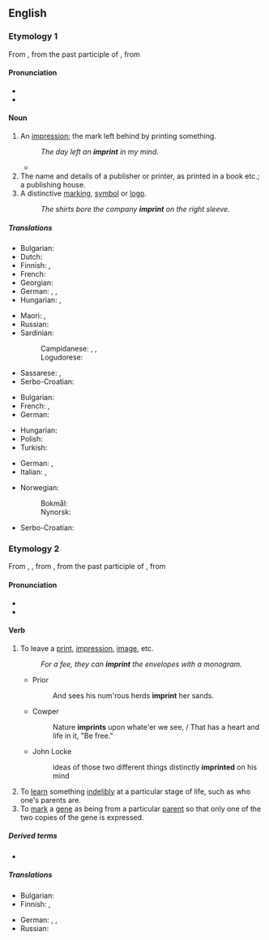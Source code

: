 ==English==
{{was wotd|2008|October|6}}

===Etymology 1===
From {{der|en|fro|empreinte}}, from the past participle of {{m|fro|empreindre}}, from {{der|en|la|imprimere|}}

====Pronunciation====
* {{IPA|/ˈɪm.pɹɪnt/|lang=en}}
* {{audio|en-us-imprint-noun.ogg|Audio (US)|lang=en}}

====Noun====
{{en-noun}}

# An [[impression]]; the mark left behind by printing something.
#: ''The day left an '''imprint''' in my mind.''
#* {{quote-journal|author=Daniel Taylor|title=Real Madrid win Champions League as Cristiano Ronaldo double defeats Juv|work={{w|The Guardian}} (London)|date=3 June 2017|url=https://www.theguardian.com/football/2017/jun/03/juventus-real-madrid-champions-league-final-match-report
|passage=It was the moment everyone knew the Champions League trophy was on its way back to the Bernabéu and, once again, that the four-times Ballon d’Or winner had left his '''imprint''' on another final.}}
# The name and details of a publisher or printer, as printed in a book etc.; a publishing house.
# A distinctive [[marking]], [[symbol]] or [[logo]].
#: ''The shirts bore the company '''imprint''' on the right sleeve.''

=====Translations=====
{{trans-top|an impression; the mark left behind by printing something}}
* Bulgarian: {{t+|bg|отпечатък|m}}
* Dutch: {{t+|nl|indruk}}
* Finnish: {{t+|fi|jälki}}, {{t+|fi|painauma}}
* French: {{t+|fr|empreinte}}
* Georgian: {{t|ka|ანაბეჭდი}}
* German: {{t+|de|Gepräge|n}}, {{t+|de|Abdruck|m}}, {{t+|de|Aufdruck|m}}
* Hungarian: {{t+|hu|nyom}}, {{t+|hu|lenyomat}}
{{trans-mid}}
* Maori: {{t|mi|mātātuhi}}, {{t|mi|hāraunga}}
* Russian: {{t+|ru|отпеча́ток}}
* Sardinian:
*: Campidanese: {{t|sc|bullu}}, {{t|sc|segliu}}, {{t|sc|segliu}}
*: Logudorese: {{t|sc|imprènta}}
* Sassarese: {{t|sdc|imprènta}}, {{t|sdc|piùta}}
* Serbo-Croatian: {{t|sh|отисак|sc=Cyrl}}
{{trans-bottom}}

{{trans-top|the name and details of a publisher or printer, as printed in a book etc}}
* Bulgarian: {{t|bg|издателско каре|n}}
* French: {{t+|fr|ours|m}}, {{t|fr|pavé de l'ours|m}}
* German: {{t+|de|Impressum|n}}
{{trans-mid}}
* Hungarian: {{t+|hu|impresszum}}
* Polish: {{t|pl|impressum}}
* Turkish: {{t+|tr|künye}}
{{trans-bottom}}

{{trans-top|a distinctive marking, symbol or logo}}
* German: {{t+|de|Gepräge|n}}, {{t+|de|Aufdruck|m}}
* Italian: {{t+|it|logo|m}}, {{t+|it|marchio|m}}
{{trans-mid}}
* Norwegian: 
*: Bokmål: {{t|nb|påtrykk|n}}
*: Nynorsk: {{t|nn|påtrykk|n}}
* Serbo-Croatian: {{t|sh|лого|sc=Cyrl}}
{{trans-bottom}}

===Etymology 2===
From {{inh|en|enm|emprinten}}, {{m|enm|enprinten}}, from {{etyl|fro|en}} {{m|fro|empreinter}}, from the past participle of {{m|fro|empreindre}}, from {{etyl|la|en}} {{m|la|imprimere|}}

====Pronunciation====
* {{IPA|/ɪmˈpɹɪnt/|lang=en}}
* {{audio|en-us-imprint-verb.ogg|Audio (US)|lang=en}}

====Verb====
{{en-verb}}

# To leave a [[print]], [[impression]], [[image]], etc.
#: ''For a fee, they can '''imprint''' the envelopes with a monogram.''
#* Prior
#*: And sees his num'rous herds '''imprint''' her sands.
#* Cowper
#*: Nature '''imprints''' upon whate'er we see, / That has a heart and life in it, "Be free."
#* John Locke
#*: ideas of those two different things distinctly '''imprinted''' on his mind
# To [[learn]] something [[indelibly]] at a particular stage of life, such as who one's parents are.
# To [[mark]] a [[gene]] as being from a particular [[parent]] so that only one of the two copies of the gene is expressed.

=====Derived terms=====
* {{l|en|imprint on}}

=====Translations=====
{{trans-top|to leave a print, impression, image, etc.}}
* Bulgarian: {{t+|bg|отпечатвам}}
* Finnish: {{t+|fi|painaa}}, {{t|fi|jättää jälki}}
{{trans-mid}}
* German: {{t+|de|einprägen}}, {{t+|de|abdrucken}}, {{t|de|aufdrucken}}
* Russian: {{t+|ru|отпечатать}}
{{trans-bottom}}